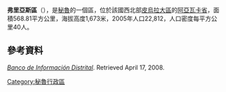 '''弗里亞斯區'''（{{lang-es|Distrito de Frías}}），是[[秘魯|秘魯]]的一個區，位於該國西北部[[皮烏拉大區|皮烏拉大區]]的[[阿亞瓦卡省|阿亞瓦卡省]]，面積568.81平方公里，海拔高度1,673米，2005年人口22,812，人口密度每平方公里40人。

==參考資料==
''[https://web.archive.org/web/20080423164200/http://desa.inei.gob.pe/mapas/bid/ Banco de Información Distrital]''. Retrieved April 17, 2008.

{{coord|4.9316|S|79.9472|W|source:wikidata-and-enwiki-cat-tree_region:PE|display=title}}

{{Peru-geo-stub}}
[[Category:秘魯行政區|Category:秘魯行政區]]